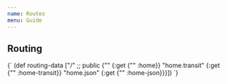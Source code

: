 ```yaml
---
name: Routes
menu: Guide
---
```



## Routing

<SyntaxHighlighter language="clojure" style={funky}>
  {`
    (def routing-data
      ["/"
       ;; public
       {""                                  {:get
                                             {"" :home}}
        "home.transit"                      {:get
                                             {"" :home-transit}}
        "home.json"                         {:get
                                             {"" :home-json}}}])
  `}
</SyntaxHighlighter>
